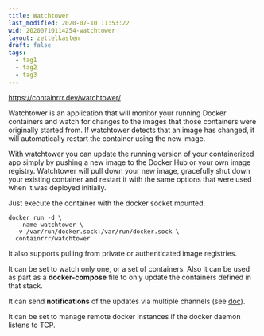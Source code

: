```yaml
---
title: Watchtower
last_modified: 2020-07-10 11:53:22
wid: 20200710114254-watchtower
layout: zettelkasten
draft: false
tags:
  - tag1
  - tag2
  - tag3
---
```


<https://containrrr.dev/watchtower/>

Watchtower is an application that will monitor your running Docker
containers and watch for changes to the images that those containers
were originally started from. If watchtower detects that an image has
changed, it will automatically restart the container using the new
image.

With watchtower you can update the running version of your containerized
app simply by pushing a new image to the Docker Hub or your own image
registry. Watchtower will pull down your new image, gracefully shut down
your existing container and restart it with the same options that were
used when it was deployed initially.

Just execute the container with the docker socket mounted.

``` {.bash}
docker run -d \
  --name watchtower \
  -v /var/run/docker.sock:/var/run/docker.sock \
  containrrr/watchtower
```

It also supports pulling from private or authenticated image registries.

It can be set to watch only one, or a set of containers. Also it can be
used as part as a **docker-compose** file to only update the containers
defined in that stack.

It can send **notifications** of the updates via multiple channels (see
[doc](https://containrrr.dev/watchtower/notifications/)).

It can be set to manage remote docker instances if the docker daemon
listens to TCP.
